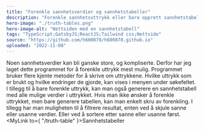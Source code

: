 ```yaml
---
title: "Forenkle sannhetsverdier og sannhetstabeller"
description: "Forenkle sannhetsuttrykk eller bare opprett sannhetstabeller."
hero-image: "./truth-tables.png"
hero-image-alt: "Nettsiden med en sannhetstabell"
tags: "TypeScript;GatsbyJS;ReactJS;Tailwind css;Nettside"
source: "https://github.com/h600878/h600878.github.io"
uploaded: "2022-11-08"
---
```



Noen sannhetsverdier kan bli ganske store, og kompliserte. Derfor har jeg laget dette programmet for å forenkle uttrykk mest mulig.
Programmet bruker flere kjente metoder for å skrive om uttrykkene. Hvilke uttrykk som er brukt og hvilke endringer de gjorde,
kan vises i menyen under søkefeltet.
<br/>
I tillegg til å bare forenkle uttrykk, kan man også generere en sannhetstabell med alle mulige verdier i uttrykket.
Hvis man ikke ønsker å forenkle uttrykket, men bare generere tabellen, kan man enkelt skru av forenkling. I tillegg har
man muligheten til å filtrere resultat, enten ved å skjule sanne eller usanne verdier. Eller ved å sortere etter sanne
eller usanne først.
<MyLink to={ "/truth-table" }>Sannhetstabeller</MyLink>
